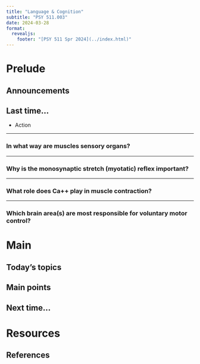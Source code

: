 ```yaml
---
title: "Language & Cognition"
subtitle: "PSY 511.003"
date: 2024-03-28
format: 
  revealjs:
    footer: "[PSY 511 Spr 2024](../index.html)"
---
```


# Prelude

## Announcements

## Last time...

- Action

---

### In what way are muscles sensory organs?

---

### Why is the monosynaptic stretch (myotatic) reflex important?

---

### What role does Ca++ play in muscle contraction?

---

### Which brain area(s) are most responsible for voluntary motor control?

# Main

## Today's topics

## Main points

## Next time...

# Resources

## References

